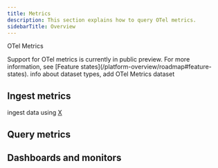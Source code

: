 ```yaml
---
title: Metrics
description: This section explains how to query OTel metrics.
sidebarTitle: Overview
---
```



OTel Metrics

<Info>
Support for OTel metrics is currently in public preview. For more information, see [Feature states](/platform-overview/roadmap#feature-states).
</Info>

<Prerequisites />
info about dataset types, add OTel Metrics dataset

## Ingest metrics
ingest data using [X](send-data/opentelemetry)

## Query metrics

## Dashboards and monitors
